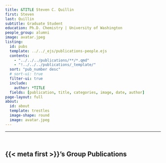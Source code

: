 ```yaml
---
title: &TITLE Steven C. Quillin
first: Steven
last: Quillin 
subtitle: Graduate Student
education: Ph.D. Chemistry | University of Washington
people_group: alumni
image: avatar.jpeg
listing:
  id: pubs
  template: ../../_ejs/publications-people.ejs 
  contents: 
    - "../../../publications/**/*.qmd"
    - "!../../../publications/_template/"
  sort: "pub_number desc"
  # sort-ui: true
  filter-ui: true
  include:
    author: *TITLE
  fields: [publication, title, categories, image, date, author]
page-layout: full
about: 
  id: about
  template: trestles
  image-shape: round
  image: avatar.jpeg
---
```


<hr>


:::{#about}


<br>

:::

## {{< meta first >}}'s Group Publications

:::{#pubs}
:::



